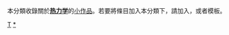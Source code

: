{{Catnav|頁面分類|自然科学|物理学|热学|热力学}}
{{hiddencat}}
{{WPSS-cat}}
本分類收錄關於'''[[热力学|热力学]]'''的[[Wikipedia:小作品|小作品]]。若要將條目加入本分類下，請加入'''{{tl|Thermodynamics-stub}}'''，或者'''{{tl|熱力學小作品}}'''模板。

[[Category:物理小作品|T]]
[[Category:热力学|*]]
